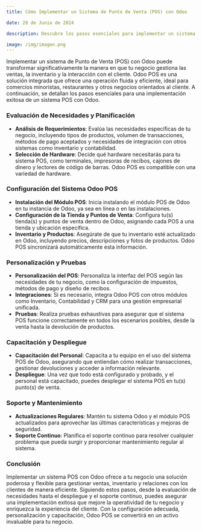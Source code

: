 ```yaml
---
title: Cómo Implementar un Sistema de Punto de Venta (POS) con Odoo

date: 28 de Junio de 2024

description: Descubre los pasos esenciales para implementar un sistema de Punto de Venta (POS) eficaz con Odoo, mejorando la eficiencia de las transacciones y la experiencia del cliente en tu negocio.

image: /img/imagen.png
---
```


Implementar un sistema de Punto de Venta (POS) con Odoo puede transformar significativamente la manera en que tu negocio gestiona las ventas, la inventario y la interacción con el cliente. Odoo POS es una solución integrada que ofrece una operación fluida y eficiente, ideal para comercios minoristas, restaurantes y otros negocios orientados al cliente. A continuación, se detallan los pasos esenciales para una implementación exitosa de un sistema POS con Odoo.

### **Evaluación de Necesidades y Planificación**

- **Análisis de Requerimientos**: Evalúa las necesidades específicas de tu negocio, incluyendo tipos de productos, volumen de transacciones, métodos de pago aceptados y necesidades de integración con otros sistemas como inventario y contabilidad.
- **Selección de Hardware**: Decide qué hardware necesitarás para tu sistema POS, como terminales, impresoras de recibos, cajones de dinero y lectores de código de barras. Odoo POS es compatible con una variedad de hardware.

### **Configuración del Sistema Odoo POS**

- **Instalación del Módulo POS**: Inicia instalando el módulo POS de Odoo en tu instancia de Odoo, ya sea en línea o en las instalaciones.
- **Configuración de la Tienda y Puntos de Venta**: Configura tu(s) tienda(s) y puntos de venta dentro de Odoo, asignando cada POS a una tienda y ubicación específica.
- **Inventario y Productos**: Asegúrate de que tu inventario esté actualizado en Odoo, incluyendo precios, descripciones y fotos de productos. Odoo POS sincronizará automáticamente esta información.

### **Personalización y Pruebas**

- **Personalización del POS**: Personaliza la interfaz del POS según las necesidades de tu negocio, como la configuración de impuestos, métodos de pago y diseño de recibos.
- **Integraciones**: Si es necesario, integra Odoo POS con otros módulos como Inventario, Contabilidad y CRM para una gestión empresarial unificada.
- **Pruebas**: Realiza pruebas exhaustivas para asegurar que el sistema POS funcione correctamente en todos los escenarios posibles, desde la venta hasta la devolución de productos.

### **Capacitación y Despliegue**

- **Capacitación del Personal**: Capacita a tu equipo en el uso del sistema POS de Odoo, asegurando que entiendan cómo realizar transacciones, gestionar devoluciones y acceder a información relevante.
- **Despliegue**: Una vez que todo está configurado y probado, y el personal está capacitado, puedes desplegar el sistema POS en tu(s) punto(s) de venta.

### **Soporte y Mantenimiento**

- **Actualizaciones Regulares**: Mantén tu sistema Odoo y el módulo POS actualizados para aprovechar las últimas características y mejoras de seguridad.
- **Soporte Continuo**: Planifica el soporte continuo para resolver cualquier problema que pueda surgir y proporcionar mantenimiento regular al sistema.

### **Conclusión**

Implementar un sistema POS con Odoo ofrece a tu negocio una solución poderosa y flexible para gestionar ventas, inventario y relaciones con los clientes de manera eficiente. Siguiendo estos pasos, desde la evaluación de necesidades hasta el despliegue y el soporte continuo, puedes asegurar una implementación exitosa que mejore la operatividad de tu negocio y enriquezca la experiencia del cliente. Con la configuración adecuada, personalización y capacitación, Odoo POS se convertirá en un activo invaluable para tu negocio.